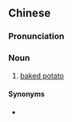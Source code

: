 ==Chinese==
{{zh-forms|type=12}}

===Pronunciation===
{{zh-pron
|m=kǎotǔdòu
|c=haau1 tou2 dau6,haau2 tou2 dau6
|cat=n
}}

===Noun===
{{zh-noun}}

# [[baked potato]]

====Synonyms====
* {{zh-l|烤馬鈴薯}}

{{zh-cat|Foods}}